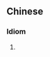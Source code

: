 {{also|一见钟情}}
==Chinese==
{{zh-forms|s=一见钟情|type=22}}

===Idiom===
{{zh-idiom}}

# {{zh-misspelling|一見鍾情}}